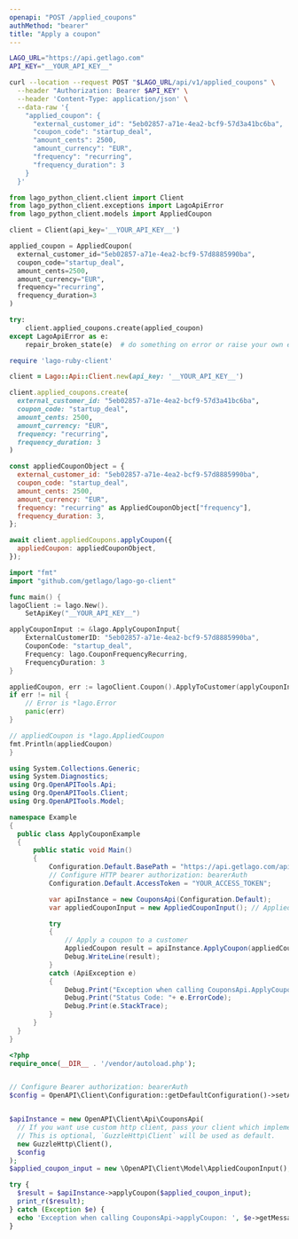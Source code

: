 ```yaml
---
openapi: "POST /applied_coupons"
authMethod: "bearer"
title: "Apply a coupon"
---
```


<RequestExample>

```bash cURL
LAGO_URL="https://api.getlago.com"
API_KEY="__YOUR_API_KEY__"

curl --location --request POST "$LAGO_URL/api/v1/applied_coupons" \
  --header "Authorization: Bearer $API_KEY" \
  --header 'Content-Type: application/json' \
  --data-raw '{
    "applied_coupon": {
      "external_customer_id": "5eb02857-a71e-4ea2-bcf9-57d3a41bc6ba",
      "coupon_code": "startup_deal",
      "amount_cents": 2500,
      "amount_currency": "EUR",
      "frequency": "recurring",
      "frequency_duration": 3
    }
  }'
```

```python Python
from lago_python_client.client import Client
from lago_python_client.exceptions import LagoApiError
from lago_python_client.models import AppliedCoupon

client = Client(api_key='__YOUR_API_KEY__')

applied_coupon = AppliedCoupon(
  external_customer_id="5eb02857-a71e-4ea2-bcf9-57d8885990ba",
  coupon_code="startup_deal",
  amount_cents=2500,
  amount_currency="EUR",
  frequency="recurring",
  frequency_duration=3
)

try:
    client.applied_coupons.create(applied_coupon)
except LagoApiError as e:
    repair_broken_state(e)  # do something on error or raise your own exception
```

```ruby Ruby
require 'lago-ruby-client'

client = Lago::Api::Client.new(api_key: '__YOUR_API_KEY__')

client.applied_coupons.create(
  external_customer_id: "5eb02857-a71e-4ea2-bcf9-57d3a41bc6ba",
  coupon_code: "startup_deal",
  amount_cents: 2500,
  amount_currency: "EUR",
  frequency: "recurring",
  frequency_duration: 3
)
```

```js Javascript
const appliedCouponObject = {
  external_customer_id: "5eb02857-a71e-4ea2-bcf9-57d8885990ba",
  coupon_code: "startup_deal",
  amount_cents: 2500,
  amount_currency: "EUR",
  frequency: "recurring" as AppliedCouponObject["frequency"],
  frequency_duration: 3,
};

await client.appliedCoupons.applyCoupon({
  appliedCoupon: appliedCouponObject,
});
```

```go Go
import "fmt"
import "github.com/getlago/lago-go-client"

func main() {
lagoClient := lago.New().
    SetApiKey("__YOUR_API_KEY__")

applyCouponInput := &lago.ApplyCouponInput{
    ExternalCustomerID: "5eb02857-a71e-4ea2-bcf9-57d8885990ba",
    CouponCode: "startup_deal",
    Frequency: lago.CouponFrequencyRecurring,
    FrequencyDuration: 3
}

appliedCoupon, err := lagoClient.Coupon().ApplyToCustomer(applyCouponInput)
if err != nil {
    // Error is *lago.Error
    panic(err)
}

// appliedCoupon is *lago.AppliedCoupon
fmt.Println(appliedCoupon)
}
```

```csharp C#
using System.Collections.Generic;
using System.Diagnostics;
using Org.OpenAPITools.Api;
using Org.OpenAPITools.Client;
using Org.OpenAPITools.Model;

namespace Example
{
  public class ApplyCouponExample
  {
      public static void Main()
      {
          Configuration.Default.BasePath = "https://api.getlago.com/api/v1";
          // Configure HTTP bearer authorization: bearerAuth
          Configuration.Default.AccessToken = "YOUR_ACCESS_TOKEN";

          var apiInstance = new CouponsApi(Configuration.Default);
          var appliedCouponInput = new AppliedCouponInput(); // AppliedCouponInput | Apply coupon payload

          try
          {
              // Apply a coupon to a customer
              AppliedCoupon result = apiInstance.ApplyCoupon(appliedCouponInput);
              Debug.WriteLine(result);
          }
          catch (ApiException e)
          {
              Debug.Print("Exception when calling CouponsApi.ApplyCoupon: " + e.Message );
              Debug.Print("Status Code: "+ e.ErrorCode);
              Debug.Print(e.StackTrace);
          }
      }
  }
}
```

```php PHP
<?php
require_once(__DIR__ . '/vendor/autoload.php');


// Configure Bearer authorization: bearerAuth
$config = OpenAPI\Client\Configuration::getDefaultConfiguration()->setAccessToken('YOUR_ACCESS_TOKEN');


$apiInstance = new OpenAPI\Client\Api\CouponsApi(
  // If you want use custom http client, pass your client which implements `GuzzleHttp\ClientInterface`.
  // This is optional, `GuzzleHttp\Client` will be used as default.
  new GuzzleHttp\Client(),
  $config
);
$applied_coupon_input = new \OpenAPI\Client\Model\AppliedCouponInput(); // \OpenAPI\Client\Model\AppliedCouponInput | Apply coupon payload

try {
  $result = $apiInstance->applyCoupon($applied_coupon_input);
  print_r($result);
} catch (Exception $e) {
  echo 'Exception when calling CouponsApi->applyCoupon: ', $e->getMessage(), PHP_EOL;
}
```

</RequestExample>
